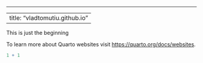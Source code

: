 ------------------------------------------------------------------------

---
title: "vladtomutiu.github.io"
---

This is just the beginning

To learn more about Quarto websites visit <https://quarto.org/docs/websites>.

```r
1 + 1
```
